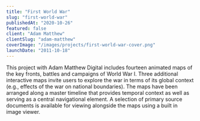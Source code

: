 ```yaml
---
title: "First World War"
slug: "first-world-war"
publishedAt: "2020-10-26"
featured: false
client: "Adam Matthew"
clientSlug: "adam-matthew"
coverImage: "/images/projects/first-world-war-cover.png"
launchDate: "2011-10-18"
---
```


This project with Adam Matthew Digital includes fourteen animated maps of the key fronts, battles and campaigns of World War I. Three additional interactive maps invite users to explore the war in terms of its global context (e.g., effects of the war on national boundaries). The maps have been arranged along a master timeline that provides temporal context as well as serving as a central navigational element. A selection of primary source documents is available for viewing alongside the maps using a built in image viewer.
